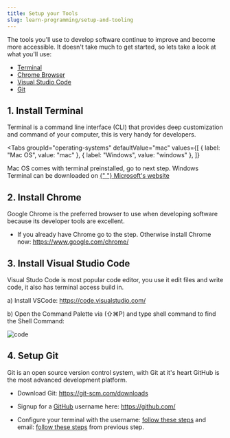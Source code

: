 ```yaml
---
title: Setup your Tools
slug: learn-programming/setup-and-tooling
---
```



The tools you'll use to develop software continue to improve and become more accessible. It doesn't take much to get started, so lets take a look at what you'll use:

- [Terminal](#1-install-terminal)
- [Chrome Browser](#2-install-chrome)
- [Visual Studio Code](#3-install-visual-studio-code)
- [Git](#4-setup-git)

## 1. Install Terminal

Terminal is a command line interface (CLI) that provides deep customization and command of your computer, this is very handy for developers.

<Tabs
  groupId="operating-systems"
  defaultValue="mac"
  values={[
    { label: "Mac OS", value: "mac" },
    { label: "Windows", value: "windows" },
  ]}
>
  <TabItem value="mac">
    Mac OS comes with terminal preinstalled, go to next step.
  </TabItem>
  <TabItem value="windows">
    Windows Terminal can be downloaded on
    <markdown>
      <a
        href="https://www.microsoft.com/en-us/p/windows-terminal-preview/9n0dx20hk701?activetab=pivot:overviewtab"
        target="_top"
      >
        {" "}
        Microsoft's website
      </a>
    </markdown>
  </TabItem>
</Tabs>

## 2. Install Chrome

Google Chrome is the preferred browser to use when developing software because its developer tools are excellent.

<!-- :::info
Please **<mark>use Chrome</mark>** for these exercises.
::: -->

- If you already have Chrome go to the step. Otherwise install Chrome now: https://www.google.com/chrome/

## 3. Install Visual Studio Code

Visual Studo Code is most popular code editor, you use it edit files and write code, it also has terminal access build in.

a) Install VSCode: https://code.visualstudio.com/

b) Open the Command Palette via (⇧⌘P) and type shell command to find the Shell Command:

<img src={codedot} alt="code" />

<!-- ### add Prettier plugin

By installing this plugin your code will be automaticaly formated to look clean and conventional.

https://marketplace.visualstudio.com/items?itemName=esbenp.prettier-vscode

Configuration settings:

1. View -> Command Palette -> search: "open user settings" -> search: "format on save" -> check

2. View -> Command Palette -> search: "open user settings" -> search: "tabsize"

Confirm **`Tab Size`** is **"2"**.

### add open in browser plugin

Please install this plugin:
https://marketplace.visualstudio.com/items?itemName=techer.open-in-browser -->

## 4. Setup Git

Git is an open source version control system, with Git at it's heart GitHub is the most advanced development platform.

- Download Git: https://git-scm.com/downloads
- Signup for a [GitHub](https://github.com/) username here: https://github.com/

- Configure your terminal with the username: [follow these steps](https://docs.github.com/en/github/getting-started-with-github/setting-your-username-in-git) and email: [follow these steps](https://docs.github.com/en/github/setting-up-and-managing-your-github-user-account/setting-your-commit-email-address) from previous step.
